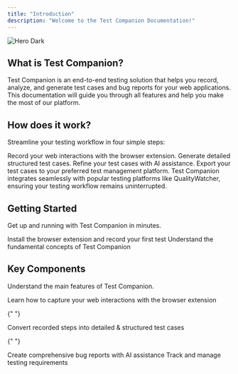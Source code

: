 ```yaml
---
title: "Introduction"
description: "Welcome to the Test Companion Documentation!"
---
```


<img alt="Hero Dark" className="hidden dark:block" src="mainimage.png" />

## What is Test Companion?

Test Companion is an end-to-end testing solution that helps you record, analyze, and generate test cases and bug reports for your web applications. This documentation will guide you through all features and help you make the most of our platform.

## How does it work?

Streamline your testing workflow in four simple steps:

<Steps>
  <Step title="Record">
    Record your web interactions with the browser extension.
  </Step>
  <Step title="Generate">Generate detailed structured test cases.</Step>
  <Step title="Refine">Refine your test cases with AI assistance.</Step>
  <Step title="Export">
    Export your test cases to your preferred test management platform.
  </Step>
</Steps>

<Note>
  Test Companion integrates seamlessly with popular testing platforms like
  QualityWatcher, ensuring your testing workflow remains uninterrupted.
</Note>

## Getting Started

Get up and running with Test Companion in minutes.

<CardGroup cols={2}>
  <Card title="Quick Start Guide" icon="rocket" href="/quickstart">
    Install the browser extension and record your first test
  </Card>

  <Card title="Core Concepts" icon="book" href="/concepts">
    Understand the fundamental concepts of Test Companion
  </Card>
</CardGroup>

## Key Components

Understand the main features of Test Companion.

<CardGroup cols={2}>
  <Card title="Record web interactions" icon="video" href="/features/recording">
    Learn how to capture your web interactions with the browser extension
  </Card>

{" "}

<Card title="Test Case Generation" icon="flask" href="essentials/test-cases">
  Convert recorded steps into detailed & structured test cases
</Card>

{" "}

<Card title="Bug Reporting" icon="bug" href="essentials/bug-reports">
  Create comprehensive bug reports with AI assistance
</Card>

  <Card title="Requirements Management" icon="list-check" href="essentials/requirements">
    Track and manage testing requirements
  </Card>
</CardGroup>
